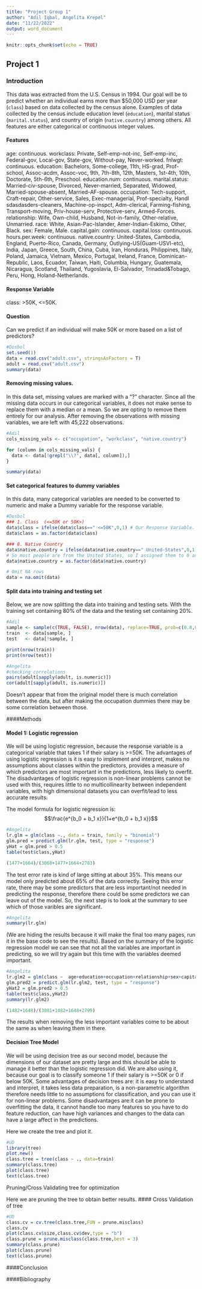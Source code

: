 ```yaml
---
title: "Project Group 1"
author: "Adil Iqbal, Angelita Krepel"
date: "11/22/2022"
output: word_document
---
```


```r
knitr::opts_chunk$set(echo = TRUE)
```

## Project 1

### Introduction

This data was extracted from the U.S. Census in 1994. Our goal will be to predict whether an individual earns more than $50,000 USD per year (`class`) based on data collected by the census alone. Examples of data collected by the census include education level (`education`), marital status (`marital.status`), and country of origin (`native.country`) among others. All features are either categorical or continuous integer values.


#### Features

age: continuous.
workclass: Private, Self-emp-not-inc, Self-emp-inc, Federal-gov, Local-gov, State-gov, Without-pay, Never-worked.
fnlwgt: continuous.
education: Bachelors, Some-college, 11th, HS-grad, Prof-school, Assoc-acdm, Assoc-voc, 9th, 7th-8th, 12th, Masters, 1st-4th, 10th, Doctorate, 5th-6th, Preschool.
education.num: continuous.
marital.status: Married-civ-spouse, Divorced, Never-married, Separated, Widowed, Married-spouse-absent, Married-AF-spouse.
occupation: Tech-support, Craft-repair, Other-service, Sales, Exec-managerial, Prof-specialty, Handl sdasdasders-cleaners, Machine-op-inspct, Adm-clerical, Farming-fishing, Transport-moving, Priv-house-serv, Protective-serv, Armed-Forces.
relationship: Wife, Own-child, Husband, Not-in-family, Other-relative, Unmarried.
race: White, Asian-Pac-Islander, Amer-Indian-Eskimo, Other, Black.
sex: Female, Male.
capital.gain: continuous.
capital.loss: continuous.
hours.per.week: continuous.
native.country: United-States, Cambodia, England, Puerto-Rico, Canada, Germany, Outlying-US(Guam-USVI-etc), India, Japan, Greece, South, China, Cuba, Iran, Honduras, Philippines, Italy, Poland, Jamaica, Vietnam, Mexico, Portugal, Ireland, France, Dominican-Republic, Laos, Ecuador, Taiwan, Haiti, Columbia, Hungary, Guatemala, Nicaragua, Scotland, Thailand, Yugoslavia, El-Salvador, Trinadad&Tobago, Peru, Hong, Holand-Netherlands.

#### Response Variable

class: >50K, <=50K.

#### Question
Can we predict if an individual will make 50K or more based on a list of predictors?

```r
#Dosbol
set.seed(1)
data = read.csv("adult.csv", stringsAsFactors = T)
adult = read.csv("adult.csv")
summary(data)
```

#### Removing missing values. 

In this data set, missing values are marked with a "?" character. Since all the missing data occurs in our categorical variables, it does not make sense to replace them with a median or a mean. So we are opting to remove them entirely for our analysis. After removing the observations with missing variables, we are left with 45,222 observations.

```r
#Adil
cols_missing_vals <- c("occupation", "workclass", "native.country")

for (column in cols_missing_vals) {
  data <- data[!grepl("\\?", data[, column]),]
}

summary(data)
```

#### Set categorical features to dummy variables
In this data, many categorical variables are needed to be converted to numeric and make a Dummy variable for the response variable.


```r
#Dosbol
### 1. Class  (<=50K or 50K>)
data$class = ifelse(data$class==" <=50K",0,1) # Our Response Variable. I made 0 for below 50K and 1 for above 50K
data$class = as.factor(data$class)

### 8. Native Country
data$native.country = ifelse(data$native.country==" United-States",0,1)
# So most people are from the United States, so I assigned them to 0 and other countries to 1
data$native.country = as.factor(data$native.country)

# Omit NA rows
data = na.omit(data)
```


#### Split data into training and testing set

Below, we are now splitting the data into training and testing sets. With the training set containing 80% of the data and the testing set containing 20%. 

```r
#Adil
sample <- sample(c(TRUE, FALSE), nrow(data), replace=TRUE, prob=c(0.8,0.2))
train  <- data[sample, ]
test   <- data[!sample, ]

print(nrow(train))
print(nrow(test))
```


```r
#Angelita
#checking correlations
pairs(adult[sapply(adult, is.numeric)])
cor(adult[sapply(adult, is.numeric)])
```
Doesn't appear that from the original model there is much correlation between the data, but after making the occupation dummies there may be some correlation between those.

####Methods

#### Model 1: Logistic regression

We will be using logistic regression, because the response variable is a categorical variable that takes 1 if their salary is >=50K. The advantages of using logistic regression is it is easy to implement and interpret, makes no assumptions about classes within the predictors, provides a measure of which predictors are most important in the predictions, less likely to overfit. The disadvantages of logistic regression is non-linear problems cannot be used with this, requires little to no multicollinearity between independent variables, with high dimensional datasets you can overfit/lead to less accurate results. 

The model formula for logistic regression is: $$\frac{e^{b_0 + b_1 x}}{1+e^{b_0 + b_1 x}}$$

```r
#Angelita
lr.glm = glm(class ~., data = train, family = "binomial")
glm.pred = predict.glm(lr.glm, test, type = "response")
yHat = glm.pred > 0.5
table(test$class,yHat)
```
```r
(1477+1664)/(3068+1477+1664+2783)
```
The test error rate is kind of large sitting at about 35%. This means our model only predicted about 65% of the data correctly. Seeing this error rate, there may be some predictors that are less important/not needed in predicting the response, therefore there could be some predictors we can leave out of the model. So, the next step is to look at the summary to see which of those varibles are significant.  

```r
#Angelita
summary(lr.glm)
```
(We are hiding the results because it will make the final too many pages, run it in the base code to see the results). Based on the summary of the logistic regression model we can see that not all the variables are important in predicting, so we will try again but this time with the variables deemed important.

```r
#Angelita 
lr.glm2 = glm(class ~  age+education+occupation+relationship+sex+capital.gain+capital.loss+hours.per.week, data = train, family = "binomial")
glm.pred2 = predict.glm(lr.glm2, test, type = "response")
yHat2 = glm.pred2 > 0.5
table(test$class,yHat2)
summary(lr.glm2)
```
```r
(1482+1648)/(3081+1482+1648+2799)
```
The results when removing the less important variables come to be about the same as when leaving them in there. 




#### Decision Tree Model

We will be using decision tree as our second model, because the dimensions of our dataset are pretty large and this should be able to manage it better than the logistic regression did. We are also using it, because our goal is to classify someone 1 if their salary is >=50K or 0 if below 50K. Some advantages of decision trees are: it is easy to understand and interpret, it takes less data preparation, is a non-parametric algorithm therefore needs little to no assumptions for classification, and you can use it for non-linear problems. Some disadvantages are:it can be prone to overfitting the data, it cannot handle too many features so you have to do feature reduction, can have high variances and changes to the data can have a large affect in the predictions.  


Here we create the tree and plot it. 
```r
#UD
library(tree)
plot.new()
class.tree = tree(class ~ ., data=train)
summary(class.tree)
plot(class.tree)
text(class.tree)
```

Pruning/Cross Validating tree for optimization


Here we are pruning the tree to obtain better results. 
#### Cross Validation of tree
```r
#UD
class.cv = cv.tree(class.tree,FUN = prune.misclass)
class.cv
plot(class.cv$size,class.cv$dev,type = "b")
class.prune = prune.misclass(class.tree,best = 3)
summary(class.prune)
plot(class.prune)
text(class.prune)
```

####Conclusion 



####Bibliography



